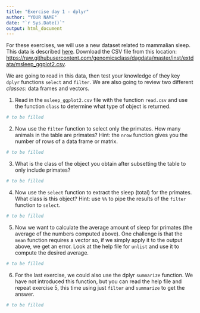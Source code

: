```yaml
---
title: "Exercise day 1 - dplyr"
author: "YOUR NAME"
date: "`r Sys.Date()`"
output: html_document
---
```


 For these exercises, we will use a new dataset related to mammalian sleep. This data is described [here](http://docs.ggplot2.org/0.9.3.1/msleep.html). Download the CSV file from this location: [https://raw.githubusercontent.com/genomicsclass/dagdata/master/inst/extdata/msleep_ggplot2.csv](https://raw.githubusercontent.com/genomicsclass/dagdata/master/inst/extdata/msleep_ggplot2.csv).
 
 We are going to read in this data, then test your knowledge of they key `dplyr` functions `select` and `filter`. We are also going to review two different _classes_: data frames and vectors.
 
 1.  Read in the `msleep_ggplot2.csv` file with the function `read.csv` and use the function `class` to determine what type of object is returned.
```r
# to be filled
```
     
 2.  Now use the `filter` function to select only the primates. How many animals in the table are primates? Hint: the `nrow` function gives you the number of rows of a data frame or matrix.
```r
# to be filled
```

 3.  What is the class of the object you obtain after subsetting the table to only include primates?
```r
# to be filled
```

 4.  Now use the `select` function to extract the sleep (total) for the primates. What class is this object? Hint: use `%%` to pipe the results of the `filter` function to `select`.

```r
# to be filled
```

 5.  Now we want to calculate the average amount of sleep for primates (the average of the numbers computed above). One challenge is that the `mean` function requires a vector so, if we simply apply it to the output above, we get an error. Look at the help file for `unlist` and use it to compute the desired average.

```r
# to be filled
```

 6.  For the last exercise, we could also use the dplyr `summarize` function. We have not introduced this function, but you can read the help file and repeat exercise 5, this time using just `filter` and `summarize` to get the answer.

```r
# to be filled
```

